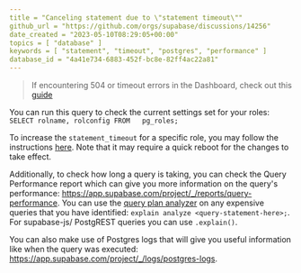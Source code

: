 ```yaml
---
title = "Canceling statement due to \"statement timeout\""
github_url = "https://github.com/orgs/supabase/discussions/14256"
date_created = "2023-05-10T08:29:05+00:00"
topics = [ "database" ]
keywords = [ "statement", "timeout", "postgres", "performance" ]
database_id = "4a41e734-6883-452f-bc8e-82ff4ac22a81"
---
```


> If encountering 504 or timeout errors in the Dashboard, check out this [guide](https://github.com/orgs/supabase/discussions/21133#discussioncomment-9573776)

You can run this query to check the current settings set for your roles: `SELECT rolname, rolconfig FROM   pg_roles;`

To increase the `statement_timeout` for a specific role, you may follow the instructions [here](/docs/guides/database/timeouts#changing-the-default-timeout). Note that it may require a quick reboot for the changes to take effect.

Additionally, to check how long a query is taking, you can check the Query Performance report which can give you more information on the query's performance: https://app.supabase.com/project/_/reports/query-performance. You can use the [query plan analyzer](https://www.postgresql.org/docs/current/sql-explain.html) on any expensive queries that you have identified: `explain analyze <query-statement-here>;`. For supabase-js/ PostgREST queries you can use `.explain()`.

You can also make use of Postgres logs that will give you useful information like when the query was executed: https://app.supabase.com/project/_/logs/postgres-logs.
